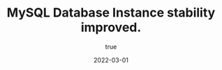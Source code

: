 ---
title: MySQL Database Instance stability improved.
status: added
author:
    fullname: 'Join the #database channel on Slack.'
    url: 'https://scaleway-community.slack.com/ '
date: 2022-03-01
category: databases
product: postgresql-and-mysql
---